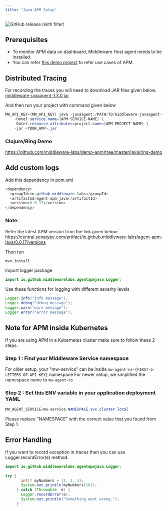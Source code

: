 ```yaml
---
title: "Java APM Setup"
---
```

![GitHub release (with filter)](https://img.shields.io/github/v/release/middleware-labs/opentelemetry-java-instrumentation)

## Prerequisites
* To monitor APM data on dashboard, Middleware Host agent needs to be installed.
* You can refer [this demo project](https://github.com/middleware-labs/demo-apm/tree/master/java) to refer use cases of
  APM.

## Distributed Tracing
For recording the traces you will need to download JAR files given below.
[middleware-javaagent-1.3.0.jar](https://github.com/middleware-labs/opentelemetry-java-instrumentation/releases/download/v1.3.0/middleware-javaagent-1.3.0.jar)

And then run your project with command given below
```java
MW_API_KEY={MW_API_KEY} java -javaagent:/PATH/TO/middleware-javaagent-{version}.jar \
    -Dotel.service.name={APM-SERVICE-NAME} \
    -Dotel.resource.attributes=project.name={APM-PROJECT-NAME} \
    -jar <YOUR_APP>.jar
```

### Clojure/Ring Demo
https://github.com/middleware-labs/demo-apm/tree/master/java/ring-demo

## Add custom logs
Add this dependency in pom.xml
```java
<dependency>
  <groupId>io.github.middleware-labs</groupId>
  <artifactId>agent-apm-java</artifactId>
  <version>0.0.17</version>
</dependency>
```
### Note:
Refer the latest APM version from the link given below:
https://central.sonatype.com/artifact/io.github.middleware-labs/agent-apm-java/0.0.17/versions

Then run
```java
mvn install
```

Import logger package
```java
import io.github.middlewarelabs.agentapmjava.Logger;
```

Use these functions for logging with different severity levels
```java
Logger.info("info message");
Logger.debug("debug message");
Logger.warn("warn message");
Logger.error("error message");
```

## Note for APM inside Kubernetes
If you are using APM in a Kubernetes cluster make sure to follow these 2 steps:

### Step 1 : Find your Middleware Service namespace
For older setup, your "mw-service" can be inside `mw-agent-ns-{FIRST-5-LETTERS-OF-API-KEY}` namespace
For newer setup, we simplified the namespace name to `mw-agent-ns`

### Step 2 : Set this ENV variable in your application deployment YAML
```java
MW_AGENT_SERVICE=mw-service.NAMESPACE.svc.cluster.local
```
<Note> Please replace "NAMESPACE" with the correct value that you found from Step 1. </Note>

## Error Handling 
If you want to record exception in traces then you can use Logger.recordError(e) method.
```java
import io.github.middlewarelabs.agentapmjava.Logger;
        
try {
       int[] myNumbers = {1, 2, 3};
       System.out.println(myNumbers[10]);
     } catch (Throwable  e) {
       Logger.recordError(e);
       System.out.println("Something went wrong.");
     }
```
 
